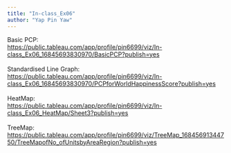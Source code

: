 ```yaml
---
title: "In-class_Ex06"
author: "Yap Pin Yaw"
---
```


Basic PCP:\
<https://public.tableau.com/app/profile/pin6699/viz/In-class_Ex06_16845693830970/BasicPCP?publish=yes>\
\
Standardised Line Graph:\
<https://public.tableau.com/app/profile/pin6699/viz/In-class_Ex06_16845693830970/PCPforWorldHappinessScore?publish=yes>\
\
HeatMap:\
<https://public.tableau.com/app/profile/pin6699/viz/In-class_Ex06_HeatMap/Sheet3?publish=yes>\
\
TreeMap:\
<https://public.tableau.com/app/profile/pin6699/viz/TreeMap_16845691344750/TreeMapofNo_ofUnitsbyAreaRegion?publish=yes>
